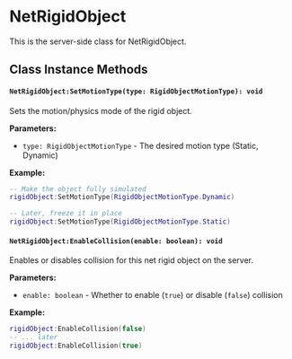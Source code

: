 
# NetRigidObject

This is the server-side class for NetRigidObject.

## Class Instance Methods

<Inherited from="NetObject" href="/server-api/netobject">
  <NetObjectServerOnly />
  <NetObjectBase />
</Inherited>

<NetRigidObjectShared />

#### `NetRigidObject:SetMotionType(type: RigidObjectMotionType): void`

Sets the motion/physics mode of the rigid object.

**Parameters:**
- `type: RigidObjectMotionType` - The desired motion type (Static, Dynamic)

**Example:**
```lua
-- Make the object fully simulated
rigidObject:SetMotionType(RigidObjectMotionType.Dynamic)

-- Later, freeze it in place
rigidObject:SetMotionType(RigidObjectMotionType.Static)
```

#### `NetRigidObject:EnableCollision(enable: boolean): void`

Enables or disables collision for this net rigid object on the server.

**Parameters:**
- `enable: boolean` - Whether to enable (`true`) or disable (`false`) collision

**Example:**
```lua
rigidObject:EnableCollision(false)
-- ... later
rigidObject:EnableCollision(true)
```